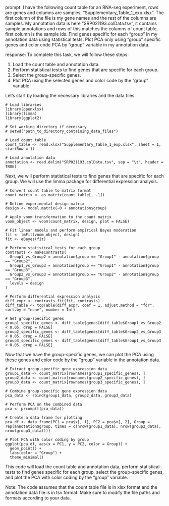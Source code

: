 prompt:
I have the following count table for an RNA-seq experiment, rows are genes and columns are samples, "Supplementary_Table_1_exp.xlsx". The first column of the file is my gene names and the rest of the columns are samples. My annotation data is here  "SRP021193.colData.tsv", it contains sample annotations and rows of this matches the columns of count table, first column is the sample ids. Find genes specific for each "group" in my annotation data  using statistical tests. Plot PCA only using "group" specific genes and color code PCA by "group" variable in my annotation data.

response:
To complete this task, we will follow these steps:

1. Load the count table and annotation data.
2. Perform statistical tests to find genes that are specific for each group.
3. Select the group-specific genes.
4. Plot PCA using the selected genes and color code by the "group" variable.

Let's start by loading the necessary libraries and the data files.

```
# Load libraries
library(openxlsx)
library(limma)
library(ggplot2)

# Set working directory if necessary
# setwd("path_to_directory_containing_data_files")

# Load count table
count_table <- read.xlsx("Supplementary_Table_1_exp.xlsx", sheet = 1, startRow = 1)

# Load annotation data
annotation <- read.delim("SRP021193.colData.tsv", sep = "\t", header = TRUE)
```

Next, we will perform statistical tests to find genes that are specific for each group. We will use the limma package for differential expression analysis.

```
# Convert count table to matrix format
count_matrix <- as.matrix(count_table[, -1])

# Define experimental design matrix
design <- model.matrix(~0 + annotation$group)

# Apply voom transformation to the count matrix
voom_object <- voom(count_matrix, design, plot = FALSE)

# Fit linear models and perform empirical Bayes moderation
fit <- lmFit(voom_object, design)
fit <- eBayes(fit)

# Perform statistical tests for each group
contrasts <- makeContrasts(
  Group1_vs_Group2 = annotation$group == "Group1" - annotation$group == "Group2",
  Group1_vs_Group3 = annotation$group == "Group1" - annotation$group == "Group3",
  Group2_vs_Group3 = annotation$group == "Group2" - annotation$group == "Group3",
  levels = design
)

# Perform differential expression analysis
diff_expr <- contrasts.fit(fit, contrasts)
diff_table <- topTable(diff_expr, coef = 1, adjust.method = "fdr", sort.by = "none", number = Inf)

# Get group-specific genes
group1_specific_genes <- diff_table$genes[diff_table$Group1_vs_Group2 < 0.05, drop = FALSE]
group2_specific_genes <- diff_table$genes[diff_table$Group2_vs_Group3 < 0.05, drop = FALSE]
group3_specific_genes <- diff_table$genes[diff_table$Group1_vs_Group3 < 0.05, drop = FALSE]
```

Now that we have the group-specific genes, we can plot the PCA using these genes and color code by the "group" variable in the annotation data.

```
# Extract group-specific gene expression data
group1_data <- count_matrix[rownames(group1_specific_genes), ]
group2_data <- count_matrix[rownames(group2_specific_genes), ]
group3_data <- count_matrix[rownames(group3_specific_genes), ]

# Combine group-specific gene expression data
pca_data <- rbind(group1_data, group2_data, group3_data)

# Perform PCA on the combined data
pca <- prcomp(t(pca_data))

# Create a data frame for plotting
pca_df <- data.frame(PC1 = pca$x[, 1], PC2 = pca$x[, 2], Group = rep(annotation$group, times = c(nrow(group1_data), nrow(group2_data), nrow(group3_data))))

# Plot PCA with color coding by group
ggplot(pca_df, aes(x = PC1, y = PC2, color = Group)) +
  geom_point() +
  labs(color = "Group") +
  theme_minimal()
```

This code will load the count table and annotation data, perform statistical tests to find genes specific for each group, select the group-specific genes, and plot the PCA with color coding by the "group" variable.

Note: The code assumes that the count table file is in xlsx format and the annotation data file is in tsv format. Make sure to modify the file paths and formats according to your data.
